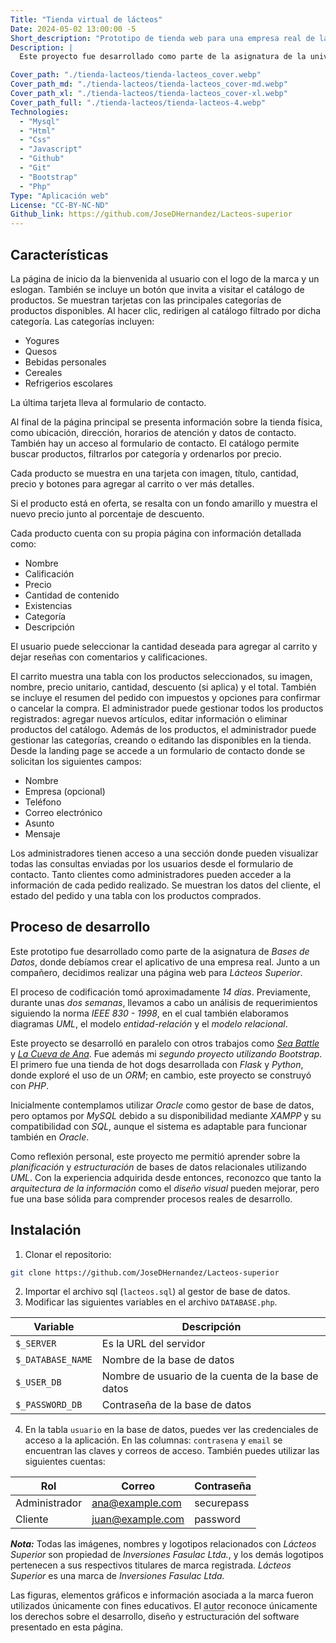 ```yaml
---
Title: "Tienda virtual de lácteos"
Date: 2024-05-02 13:00:00 -5
Short_description: "Prototipo de tienda web para una empresa real de lácteos."
Description: |
  Este proyecto fue desarrollado como parte de la asignatura de la universidad, En donde desarrolle una tienda web para Lácteos Superior, basada en requerimientos reales y estructurada bajo la norma IEEE 830 - 1998.

Cover_path: "./tienda-lacteos/tienda-lacteos_cover.webp"
Cover_path_md: "./tienda-lacteos/tienda-lacteos_cover-md.webp"
Cover_path_xl: "./tienda-lacteos/tienda-lacteos_cover-xl.webp"
Cover_path_full: "./tienda-lacteos/tienda-lacteos-4.webp"
Technologies:
  - "Mysql"
  - "Html"
  - "Css"
  - "Javascript"
  - "Github"
  - "Git"
  - "Bootstrap"
  - "Php"
Type: "Aplicación web"
License: "CC-BY-NC-ND"
Github_link: https://github.com/JoseDHernandez/Lacteos-superior
---
```



<HeroProject
  Title={frontmatter.Title}
  Img={Image5}
  Release={frontmatter.Date}
  Description={frontmatter.Description}
  Technologies={frontmatter.Technologies}
  Github_link={frontmatter.Github_link}
  Demo_link={frontmatter?.Demo_link}
  License={frontmatter.License}
/>

## Características

<FeatureCard title="Landing page" image={Image1}>
  La página de inicio da la bienvenida al usuario con el logo de la marca y un
  eslogan. También se incluye un botón que invita a visitar el catálogo de
  productos.
</FeatureCard>

<FeatureCard title="Landing page: categorías" image={Image2}>
  Se muestran tarjetas con las principales categorías de productos disponibles. Al hacer clic, redirigen al catálogo filtrado por dicha categoría. Las categorías incluyen:

- Yogures
- Quesos
- Bebidas personales
- Cereales
- Refrigerios escolares

La última tarjeta lleva al formulario de contacto.

</FeatureCard>

<FeatureCard title="Landing page: información adicional" image={Image3}>
  Al final de la página principal se presenta información sobre la tienda
  física, como ubicación, dirección, horarios de atención y datos de contacto.
  También hay un acceso al formulario de contacto.
</FeatureCard>

<FeatureCard title="Catálogo de productos" image={Image4}>
  El catálogo permite buscar productos, filtrarlos por categoría y ordenarlos por precio. 
  
  Cada producto se muestra en una tarjeta con imagen, título, cantidad, precio y botones para agregar al carrito o ver más detalles. 
  
  Si el producto está en oferta, se resalta con un fondo amarillo y muestra el nuevo precio junto al porcentaje de descuento.

</FeatureCard>

<FeatureCard title="Vista individual del producto" image={Image5}>
  Cada producto cuenta con su propia página con información detallada como:

- Nombre
- Calificación
- Precio
- Cantidad de contenido
- Existencias
- Categoría
- Descripción

El usuario puede seleccionar la cantidad deseada para agregar al carrito y dejar reseñas con comentarios y calificaciones.

</FeatureCard>

<FeatureCard title="Carrito de compras" image={Image6}>
  El carrito muestra una tabla con los productos seleccionados, su imagen,
  nombre, precio unitario, cantidad, descuento (si aplica) y el total. También
  se incluye el resumen del pedido con impuestos y opciones para confirmar o
  cancelar la compra.
</FeatureCard>

<FeatureCard title="Gestor de productos" image={Image7}>
  El administrador puede gestionar todos los productos registrados: agregar
  nuevos artículos, editar información o eliminar productos del catálogo.
</FeatureCard>

<FeatureCard title="Gestor de categorías" image={Image8}>
  Además de los productos, el administrador puede gestionar las categorías,
  creando o editando las disponibles en la tienda.
</FeatureCard>

<FeatureCard title="Formulario de contacto" image={Image9}>
  Desde la landing page se accede a un formulario de contacto donde se solicitan los siguientes campos:

- Nombre
- Empresa (opcional)
- Teléfono
- Correo electrónico
- Asunto
- Mensaje

</FeatureCard>

<FeatureCard title="Gestión de consultas" image={Image10}>
  Los administradores tienen acceso a una sección donde pueden visualizar todas
  las consultas enviadas por los usuarios desde el formulario de contacto.
</FeatureCard>

<FeatureCard title="Detalle del pedido" image={Image11}>
  Tanto clientes como administradores pueden acceder a la información de cada
  pedido realizado. Se muestran los datos del cliente, el estado del pedido y
  una tabla con los productos comprados.
</FeatureCard>

## Proceso de desarrollo

Este prototipo fue desarrollado como parte de la asignatura de _Bases de Datos_, donde debíamos crear el aplicativo de una empresa real. Junto a un compañero, decidimos realizar una página web para _Lácteos Superior_.

El proceso de codificación tomó aproximadamente _14 días_. Previamente, durante unas _dos semanas_, llevamos a cabo un análisis de requerimientos siguiendo la norma _IEEE 830 - 1998_, en el cual también elaboramos diagramas _UML_, el modelo _entidad-relación_ y el _modelo relacional_.

Este proyecto se desarrolló en paralelo con otros trabajos como [_Sea Battle_](/proyectos/sea-battle/) y [_La Cueva de Ana_](/proyectos/cueva-de-ana/). Fue además mi _segundo proyecto utilizando Bootstrap_. El primero fue una tienda de hot dogs desarrollada con _Flask_ y _Python_, donde exploré el uso de un _ORM_; en cambio, este proyecto se construyó con _PHP_.

Inicialmente contemplamos utilizar _Oracle_ como gestor de base de datos, pero optamos por _MySQL_ debido a su disponibilidad mediante _XAMPP_ y su compatibilidad con _SQL_, aunque el sistema es adaptable para funcionar también en _Oracle_.

Como reflexión personal, este proyecto me permitió aprender sobre la _planificación_ y _estructuración_ de bases de datos relacionales utilizando _UML_. Con la experiencia adquirida desde entonces, reconozco que tanto la _arquitectura de la información_ como el _diseño visual_ pueden mejorar, pero fue una base sólida para comprender procesos reales de desarrollo.

## Instalación

1. Clonar el repositorio:

```bash
git clone https://github.com/JoseDHernandez/Lacteos-superior
```

2. Importar el archivo sql (`lacteos.sql`) al gestor de base de datos.
3. Modificar las siguientes variables en el archivo `DATABASE.php`.

  <div class="table-responsive" >

| Variable          | Descripción                                        |
| ----------------- | -------------------------------------------------- |
| `$_SERVER`        | Es la URL del servidor                             |
| `$_DATABASE_NAME` | Nombre de la base de datos                         |
| `$_USER_DB`       | Nombre de usuario de la cuenta de la base de datos |
| `$_PASSWORD_DB`   | Contraseña de la base de datos                     |

  </div>

4. En la tabla `usuario` en la base de datos, puedes ver las credenciales de acceso a la aplicación. En las columnas: `contrasena` y `email` se encuentran las claves y correos de acceso. También puedes utilizar las siguientes cuentas:

  <div class="table-responsive" >

| Rol           | Correo           | Contraseña |
| ------------- | ---------------- | ---------- |
| Administrador | ana@example.com  | securepass |
| Cliente       | juan@example.com | password   |

  </div>

**_Nota:_** Todas las imágenes, nombres y logotipos relacionados con _Lácteos Superior_ son propiedad de _Inversiones Fasulac Ltda._, y los demás logotipos pertenecen a sus respectivos titulares de marca registrada. _Lácteos Superior_ es una marca de _Inversiones Fasulac Ltda._

Las figuras, elementos gráficos e información asociada a la marca fueron utilizados únicamente con fines educativos. El <abbr title="José David Hernández Hortúa">autor</abbr> reconoce únicamente los derechos sobre el desarrollo, diseño y estructuración del software presentado en esta página.
